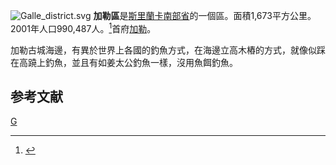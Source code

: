 [[File:Galle_district.svg|right]]
'''加勒區'''是[[斯里蘭卡|斯里蘭卡]][[南部省_(斯里蘭卡)|南部省]]的一個區。面積1,673平方公里。2001年人口990,487人。<ref>{{Cite web |url=http://www.statistics.gov.lk/PopHouSat/PDF/Population/p9p2%20Population%20by%20district%20,%20sex,%20sex%20ratio%20and%20population%20density.pdf |title=2001年人口普查 |accessdate=2008-05-08 |archive-date=2012-05-17 |archive-url=https://www.webcitation.org/67j70arpb?url=http://www.statistics.gov.lk/PopHouSat/PDF/Population/p9p2%20Population%20by%20district%20%2C%20sex%2C%20sex%20ratio%20and%20population%20density.pdf |dead-url=no }}</ref>首府[[加勒|加勒]]。

加勒古城海邊，有異於世界上各國的釣魚方式，在海邊立高木樁的方式，就像似踩在高蹺上釣魚，並且有如姜太公釣魚一樣，沒用魚餌釣魚。
==参考文献==
{{reflist}}
{{斯里蘭卡縣級行政區劃}}
[[Category:斯里蘭卡區|G]]
